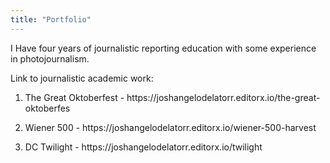 ```yaml
---
title: "Portfolio"
---
```


I Have four years of journalistic reporting education with some experience in photojournalism.

Link to journalistic academic work:

1) The Great Oktoberfest - https://joshangelodelatorr.editorx.io/the-great-oktoberfes

2) Wiener 500 - https://joshangelodelatorr.editorx.io/wiener-500-harvest

3) DC Twilight - https://joshangelodelatorr.editorx.io/twilight